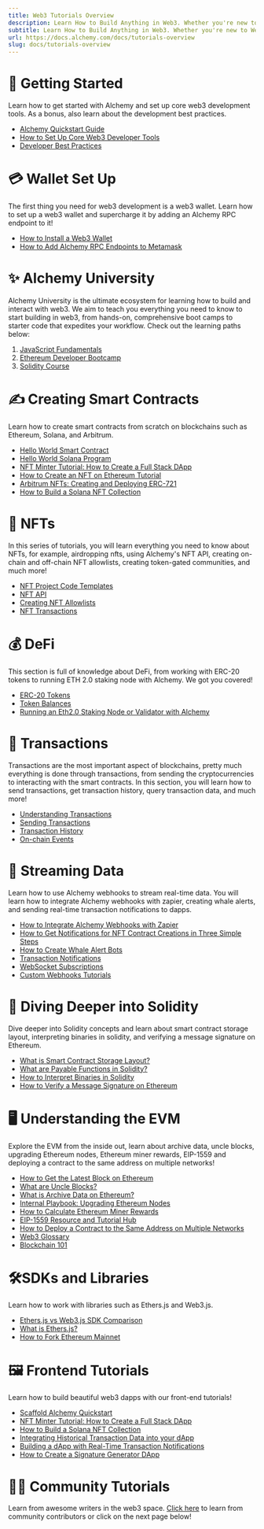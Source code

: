 ```yaml
---
title: Web3 Tutorials Overview
description: Learn How to Build Anything in Web3. Whether you're new to Web3 or an expert Shadowy Super Coder - learn how to get started and level up your development with endless Web3 tutorials and guides.
subtitle: Learn How to Build Anything in Web3. Whether you're new to Web3 or an expert Shadowy Super Coder - learn how to get started and level up your development with endless Web3 tutorials and guides.
url: https://docs.alchemy.com/docs/tutorials-overview
slug: docs/tutorials-overview
---
```


# 🚀 Getting Started

Learn how to get started with Alchemy and set up core web3 development tools. As a bonus, also learn about the development best practices.

* [Alchemy Quickstart Guide](/docs/alchemy-quickstart-guide)
* [How to Set Up Core Web3 Developer Tools](/docs/how-to-set-up-core-web3-developer-tools)
* [Developer Best Practices](/docs/developer-best-practices)

# 💳 Wallet Set Up

The first thing you need for web3 development is a web3 wallet. Learn how to set up a web3 wallet and supercharge it by adding an Alchemy RPC endpoint to it!

* [How to Install a Web3 Wallet](/docs/how-to-install-a-web3-wallet)
* [How to Add Alchemy RPC Endpoints to Metamask](/docs/how-to-add-alchemy-rpc-endpoints-to-metamask)

# ✨ Alchemy University

Alchemy University is the ultimate ecosystem for learning how to build and interact with web3. We aim to teach you everything you need to know to start building in web3, from hands-on, comprehensive boot camps to starter code that expedites your workflow. Check out the learning paths below:

1. [JavaScript Fundamentals](https://alchemy.com/university/courses/js)
2. [Ethereum Developer Bootcamp](https://alchemy.com/university/courses/ethereum)
3. [Solidity Course](https://alchemy.com/university/courses/solidity)

# ✍️ Creating Smart Contracts

Learn how to create smart contracts from scratch on blockchains such as Ethereum, Solana, and Arbitrum.

* [Hello World Smart Contract](/docs/hello-world-smart-contract)
* [Hello World Solana Program](/docs/hello-world-solana-program)
* [NFT Minter Tutorial: How to Create a Full Stack DApp](/docs/nft-minter)
* [How to Create an NFT on Ethereum Tutorial](/docs/how-to-create-an-nft)
* [Arbitrum NFTs: Creating and Deploying ERC-721](/docs/arbitrum-nfts-creating-and-deploying-erc-721)
* [How to Build a Solana NFT Collection](/docs/how-to-build-a-solana-nft-collection)

# 🎨 NFTs

In this series of tutorials, you will learn everything you need to know about NFTs, for example, airdropping nfts, using Alchemy's NFT API, creating on-chain and off-chain NFT allowlists, creating token-gated communities, and much more!

* [NFT Project Code Templates](/docs/nft-project-code-templates)
* [NFT API](/docs/nft-api)
* [Creating NFT Allowlists](/docs/creating-nft-allowlists)
* [NFT Transactions](/docs/nft-transactions)

# 💰 DeFi

This section is full of knowledge about DeFi, from working with ERC-20 tokens to running ETH 2.0 staking node with Alchemy. We got you covered!

* [ERC-20 Tokens](/docs/erc-20-tokens)
* [Token Balances](/docs/token-balances)
* [Running an Eth2.0 Staking Node or Validator with Alchemy](/docs/running-an-eth20-staking-node-or-validator-with-alchemy)

# 💸 Transactions

Transactions are the most important aspect of blockchains, pretty much everything is done through transactions, from sending the cryptocurrencies to interacting with the smart contracts. In this section, you will learn how to send transactions, get transaction history, query transaction data, and much more!

* [Understanding Transactions](/docs/understanding-transactions)
* [Sending Transactions](/docs/sending-transactions)
* [Transaction History](/docs/transaction-history)
* [On-chain Events](/docs/on-chain-events)

# 📣 Streaming Data

Learn how to use Alchemy webhooks to stream real-time data. You will learn how to integrate Alchemy webhooks with zapier, creating whale alerts, and sending real-time transaction notifications to dapps.

* [How to Integrate Alchemy Webhooks with Zapier](/docs/how-to-integrate-alchemy-webhooks-with-zapier)
* [How to Get Notifications for NFT Contract Creations in Three Simple Steps](/docs/get-notifications-for-nft-contract-creations-in-three-simple-steps)
* [How to Create Whale Alert Bots](/docs/how-to-create-whale-alert-bots)
* [Transaction Notifications](/docs/transaction-notifications)
* [WebSocket Subscriptions](/docs/websocket-subscriptions)
* [Custom Webhooks Tutorials](/reference/custom-webhooks)

# 👾 Diving Deeper into Solidity

Dive deeper into Solidity concepts and learn about smart contract storage layout, interpreting binaries in solidity, and verifying a message signature on Ethereum.

* [What is Smart Contract Storage Layout?](/docs/smart-contract-storage-layout)
* [What are Payable Functions in Solidity?](/docs/solidity-payable-functions)
* [How to Interpret Binaries in Solidity](/docs/how-to-interpret-binaries-in-solidity)
* [How to Verify a Message Signature on Ethereum](/docs/how-to-verify-a-message-signature-on-ethereum)

# 🖥 Understanding the EVM

Explore the EVM from the inside out, learn about archive data, uncle blocks, upgrading Ethereum nodes, Ethereum miner rewards, EIP-1559 and deploying a contract to the same address on multiple networks!

* [How to Get the Latest Block on Ethereum](/docs/how-to-get-the-latest-block-on-ethereum)
* [What are Uncle Blocks?](/docs/what-are-uncle-blocks)
* [What is Archive Data on Ethereum?](/docs/what-is-archive-data-on-ethereum-1)
* [Internal Playbook: Upgrading Ethereum Nodes](/docs/internal-playbook-upgrading-ethereum-nodes)
* [How to Calculate Ethereum Miner Rewards](/docs/how-to-calculate-ethereum-miner-rewards)
* [EIP-1559 Resource and Tutorial Hub](/docs/eip-1559)
* [How to Deploy a Contract to the Same Address on Multiple Networks](/docs/how-to-deploy-a-contract-to-the-same-address-on-multiple-networks)
* [Web3 Glossary](/docs/web3-glossary)
* [Blockchain 101](/docs/blockchain-101)

# 🛠SDKs and Libraries

Learn how to work with libraries such as Ethers.js and Web3.js.

* [Ethers.js vs Web3.js SDK Comparison](/docs/ethersjs-vs-web3js-sdk-comparison)
* [What is Ethers.js?](/docs/what-is-ethers-js)
* [How to Fork Ethereum Mainnet](/docs/how-to-fork-ethereum-mainnet)

# 🖼️ Frontend Tutorials

Learn how to build beautiful web3 dapps with our front-end tutorials!

* [Scaffold Alchemy Quickstart](/docs/scaffold-alchemy-quickstart)
* [NFT Minter Tutorial: How to Create a Full Stack DApp](/docs/nft-minter)
* [How to Build a Solana NFT Collection](/docs/how-to-build-a-solana-nft-collection)
* [Integrating Historical Transaction Data into your dApp](/docs/integrating-historical-transaction-data-into-your-dapp)
* [Building a dApp with Real-Time Transaction Notifications](/docs/building-a-dapp-with-real-time-transaction-notifications)
* [How to Create a Signature Generator DApp](/docs/how-to-create-a-signature-generator-dapp)

# 👯‍♀️ Community Tutorials

Learn from awesome writers in the web3 space. [Click here](/docs/community-tutorials) to learn from community contributors or click on the next page below!
